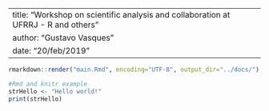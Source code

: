 <!-- header -->

---
title: "Workshop on scientific analysis and collaboration at UFRRJ - R and others"
author: "Gustavo Vasques"
date: "20/feb/2019"
---

<!-- output folder for rendered pages -->

```r
rmarkdown::render("main.Rmd", encoding="UTF-8", output_dir="../docs/")

```

```r
#Rmd and knitr example
strHello <- "Hello world!"
print(strHello)

```
